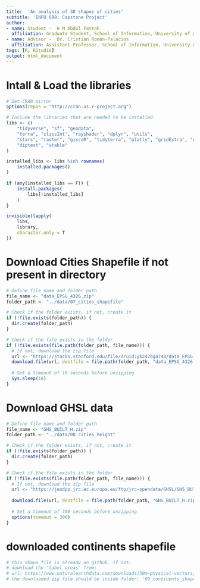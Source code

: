 ```yaml
---
title:  'An analysis of 3D shapes of cities'
subtitle: 'INFO 698: Capstone Project'
author:
- name: Student -  H M Abdul Fattah
  affiliation: Graduate Student, School of Information, University of Arizona, Tucson, AZ
- name: Advisor -  Dr. Cristian Román-Palacios
  affiliation: Assistant Professor, School of Information, University of Arizona, Tucson, AZ
tags: [R, RStudio]
output: html_document
---
```


# Intall & Load the libraries
```r

# Set CRAN mirror
options(repos = "http://cran.us.r-project.org")

# Include the libraries that are needed to be installed
libs <- c(
    "tidyverse", "sf", "geodata",
    "terra", "classInt", "rayshader", "dplyr", "utils", 
    "stars", "raster", "giscoR", "tidyterra", "plotly", "gridExtra", "e1071", 
    "diptest", "xtable"
)

installed_libs <- libs %in% rownames(
    installed.packages()
)

if (any(installed_libs == F)) {
    install.packages(
        libs[!installed_libs]
    )
}

invisible(lapply(
    libs,
    library,
    character.only = T
))

```

# Download Cities Shapefile if not present in directory
```r
# Define file name and folder path
file_name <- "data_EPSG_4326.zip"
folder_path <- "../data/07_cities_shapefile"

# Check if the folder exists, if not, create it
if (!file.exists(folder_path)) {
  dir.create(folder_path)
}

# Check if the file exists in the folder
if (!file.exists(file.path(folder_path, file_name))) {
  # If not, download the zip file
  url <- "https://stacks.stanford.edu/file/druid:yk247bg4748/data_EPSG_4326.zip"
  download.file(url, destfile = file.path(folder_path, "data_EPSG_4326.zip"))
  
  # Set a timeout of 10 seconds before unzipping
  Sys.sleep(10)
}
```

# Download GHSL data
```r
# Define file name and folder path
file_name <- "GHS_BUILT_H.zip"
folder_path <- "../data/08_cities_height"

# Check if the folder exists, if not, create it
if (!file.exists(folder_path)) {
  dir.create(folder_path)
}

# Check if the file exists in the folder
if (!file.exists(file.path(folder_path, file_name))) {
  # If not, download the zip file
  url <- "https://jeodpp.jrc.ec.europa.eu/ftp/jrc-opendata/GHSL/GHS_BUILT_H_GLOBE_R2023A/GHS_BUILT_H_AGBH_E2018_GLOBE_R2023A_4326_3ss/V1-0/GHS_BUILT_H_AGBH_E2018_GLOBE_R2023A_4326_3ss_V1_0.zip"
  
  download.file(url, destfile = file.path(folder_path, "GHS_BUILT_H.zip"))
  
  # Set a timeout of 300 seconds before unzipping
  options(timeout = 300)
}
```

# downloaded continents shapefile
```r
# this shape file is already on github. If not: 
# download the "label areas" from:
# url: https://www.naturalearthdata.com/downloads/50m-physical-vectors/50m-physical-labels/
# the downloaded zip file should be inside folder: '09_continents_shapefile'
```

```r

```

```r

```

```r

```

```r

```